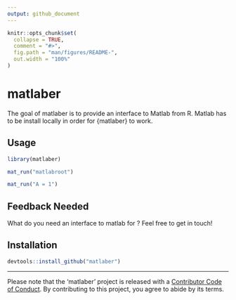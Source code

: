 ```yaml
---
output: github_document
---
```


<!-- README.md is generated from README.Rmd. Please edit that file -->

```r
knitr::opts_chunk$set(
  collapse = TRUE,
  comment = "#>",
  fig.path = "man/figures/README-",
  out.width = "100%"
)
```
# matlaber

<!-- badges: start -->
<!-- badges: end -->

The goal of matlaber is to provide an interface to Matlab from R. Matlab has to be
install locally in order for {matlaber} to work.

## Usage

```r
library(matlaber)

mat_run("matlabroot")

mat_run("A = 1")

```

## Feedback Needed

What do you need an interface to matlab for ? Feel free to get in touch!

## Installation

``` r
devtools::install_github("matlaber")
```

---
Please note that the 'matlaber' project is released with a
[Contributor Code of Conduct](.github/CODE_OF_CONDUCT.md).
By contributing to this project, you agree to abide by its terms.
